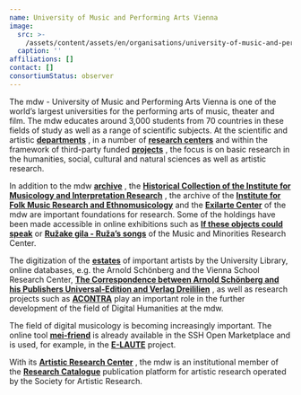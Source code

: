 ```yaml
---
name: University of Music and Performing Arts Vienna
image:
  src: >-
    /assets/content/assets/en/organisations/university-of-music-and-performing-arts-vienna/image/src.png
  caption: ''
affiliations: []
contact: []
consortiumStatus: observer
---
```

The mdw - University of Music and Performing Arts Vienna is one of the world’s largest universities for the performing arts of music, theater and film. The mdw educates around 3,000 students from 70 countries in these fields of study as well as a range of scientific subjects. At the scientific and artistic [**departments**](https://www.mdw.ac.at/59/) , in a number of [**research centers**](https://www.mdw.ac.at/1560/) and within the framework of third-party funded [**projects**](https://www.mdw.ac.at/61/) , the focus is on basic research in the humanities, social, cultural and natural sciences as well as artistic research.

In addition to the mdw [**archive**](https://www.mdw.ac.at/arc/) , the [**Historical Collection of the Institute for Musicology and Interpretation Research**](https://www.mdw.ac.at/imi/archiv_und_phonothek/) , the archive of the [**Institute for Folk Music Research and Ethnomusicology**](https://www.mdw.ac.at/ive/archiv-1/) and the [**Exilarte Center**](https://exilarte.org/en/nachlaesse) of the mdw are important foundations for research. Some of the holdings have been made accessible in online exhibitions such as [**If these objects could speak**](https://exilarte.org/en/nachlaesse) or [**Ružake gila - Ruža’s songs**](https://www.musicandminorities.org/projects/ruzake-gila/) of the Music and Minorities Research Center.

The digitization of the [**estates**](https://www.bibliothek.mdw.ac.at/?PageId=2055) of important artists by the University Library, online databases, e.g. the Arnold Schönberg and the Vienna School Research Center, [**The Correspondence between Arnold Schönberg and his Publishers Universal-Edition and Verlag Dreililien**](https://www.mdw.ac.at/imi/correspondence-schoenberg-ue/) , as well as research projects such as [**ACONTRA**](https://www.mdw.ac.at/imi/acontra/) play an important role in the further development of the field of Digital Humanities at the mdw.

The field of digital musicology is becoming increasingly important. The online tool [**mei-friend**](https://marketplace.sshopencloud.eu/tool-or-service/2BdfOq) is already available in the SSH Open Marketplace and is used, for example, in the [**E-LAUTE**](https://luteconv.mdw.ac.at/) project.

With its [**Artistic Research Center**](https://www.mdw.ac.at/ar_center/about-arc/) , the mdw is an institutional member of the [**Research Catalogue**](https://www.researchcatalogue.net/) publication platform for artistic research operated by the Society for Artistic Research.
